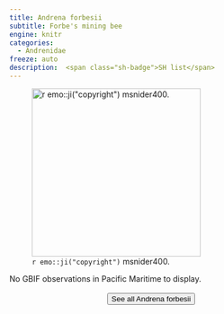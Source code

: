 ```yaml
---
title: Andrena forbesii
subtitle: Forbe's mining bee
engine: knitr
categories:
  - Andrenidae
freeze: auto
description:  <span class="sh-badge">SH list</span>
---
```

![`r emo::ji("copyright")` msnider400.](https://inaturalist-open-data.s3.amazonaws.com/photos/200022316/medium.jpeg){height=300}



No GBIF observations in Pacific Maritime to display.
<br><br>
<center>


<a href="https://inaturalist.ca/observations?place_id=any&quality_grade=research&subview=map&taxon_id=198993"><button type="button" class="btn btn-secondary">See all Andrena forbesii <i class="fa-solid fa-arrow-up-right-from-square"></i> </button></a>
</center>

